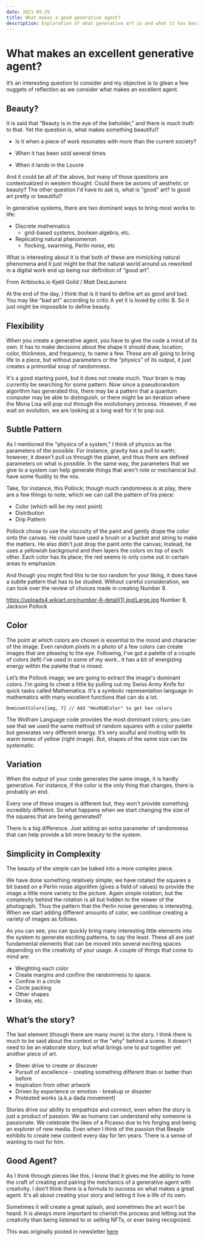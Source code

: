 ```yaml
---
date: 2021-05-29
title: What makes a good generative agent?
description: Exploration of what generative art is and what it has become. 
---
```



# What makes an excellent generative agent?
It’s an interesting question to consider and my objective is to glean a few nuggets of reflection as we consider what makes an excellent agent.

## Beauty?
It is said that “Beauty is in the eye of the beholder,” and there is much truth to that. Yet the question is, what makes something beautiful?

* Is it when a piece of work resonates with more than the current society?

* When it has been sold several times

* When it lands in the Louvre

And it could be all of the above, but many of those questions are contextualized in western thought. Could there be axioms of aesthetic or beauty? The other question I'd have to ask is, what is "good" art? Is good art pretty or beautiful?

In generative systems, there are two dominant ways to bring most works to life:

* Discrete mathematics
    * grid-based systems, boolean algebra, etc.
* Replicating natural phenomenon
    * flocking, swarming, Perlin noise, etc

What is interesting about it is that both of these are mimicking natural phenomena and it just might be that the natural world around us reworked in a digital work end up being our definition of “good art”.


From Artblocks.io Kjetil Golid / Matt DesLauriers

At the end of the day, I think that is it hard to define art as good and bad. You may like “bad art” according to critic A yet it is loved by critic B. So it just might be impossible to define beauty.

## Flexibility

When you create a generative agent, you have to give the code a mind of its own. It has to make decisions about the shape it should draw, location, color, thickness, and frequency, to name a few. These are all going to bring life to a piece, but without parameters or the “physics” of its output, it just creates a primordial soup of randomness.


It's a good starting point, but it does not create much. Your brain is may currently be searching for some pattern. Now since a pseudorandom algorithm has generated this, there may be a pattern that a quantum computer may be able to distinguish, or there might be an iteration where the Mona Lisa will pop out through the evolutionary process. However, if we wait on evolution, we are looking at a long wait for it to pop out.

## Subtle Pattern

As I mentioned the "physics of a system," I think of physics as the parameters of the possible. For instance, gravity has a pull to earth; however, it doesn't pull us through the planet, and thus there are defined parameters on what is possible. In the same way, the parameters that we give to a system can help generate things that aren't rote or mechanical but have some fluidity to the mix.

Take, for instance, this Pollock; though much randomness is at play, there are a few things to note, which we can call the pattern of his piece:

* Color (which will be my next point)
* Distribution
* Drip Pattern

Pollock chose to use the viscosity of the paint and gently drape the color onto the canvas. He could have used a brush or a bucket and string to make the matters. He also didn't just drop the paint onto the canvas; instead, he uses a yellowish background and then layers the colors on top of each other. Each color has its place; the red seems to only come out in certain areas to emphasize.

And though you might find this to be too random for your liking, it does have a subtle pattern that has to be studied. Without careful consideration, we can look over the review of choices made in creating Number 8.

https://uploads4.wikiart.org/number-8-detail(1).jpg!Large.jpg
Number 8, Jackson Pollock

## Color
The point at which colors are chosen is essential to the mood and character of the image. Even random pixels in a photo of a few colors can create images that are pleasing to the eye. Following, I've got a palette of a couple of colors (left) I've used in some of my work.. it has a bit of energizing energy within the palette that is mixed.


Let’s the Pollock image; we are going to extract the image's dominant colors. I'm going to cheat a little by pulling out my Swiss Army Knife for quick tasks called Mathematica. It's a symbolic representation language in mathematics with many excellent functions that can do a lot.

```
DominantColors[img, 7] // Add "HexRGBColor" to get hex colors 
```

The Wolfram Language code provides the most dominant colors; you can see that we used the same method of random squares with a color palette but generates very different energy. It’s very soulful and inviting with its warm tones of yellow (right image). But, shapes of the same size can be systematic.

## Variation
When the output of your code generates the same image, it is hardly generative. For instance, if the color is the only thing that changes, there is probably an end.


Every one of these images is different but, they won't provide something incredibly different. So what happens when we start changing the size of the squares that are being generated?


There is a big difference. Just adding an extra parameter of randomness that can help provide a bit more beauty to the system.

## Simplicity in Complexity
The beauty of the simple can be baked into a more complex piece.


We have done something relatively simple; we have rotated the squares a bit based on a Perlin noise algorithm (gives a field of values) to provide the image a little more variety to the picture. Again simple rotation, but the complexity behind the rotation is all but hidden to the viewer of the photograph. Thus the pattern that the Perlin noise generates is interesting. When we start adding different amounts of color, we continue creating a variety of images as follows.


As you can see, you can quickly bring many interesting little elements into the system to generate exciting patterns, to say the least. These all are just fundamental elements that can be moved into several exciting spaces depending on the creativity of your usage. A couple of things that come to mind are:

* Weighting each color
* Create margins and confine the randomness to space.
* Confine in a circle
* Circle packing
* Other shapes
* Stroke, etc.


## What’s the story?
The last element (though there are many more) is the story. I think there is much to be said about the context or the "why" behind a scene. It doesn't need to be an elaborate story, but what brings one to put together yet another piece of art.

* Sheer drive to create or discover
* Pursuit of excellence - creating something different than or better than before
* Inspiration from other artwork
* Driven by experience or emotion - breakup or disaster
* Protested works (a.k.a dada movement)

Stories drive our ability to empathize and connect, even when the story is just a product of passion. We as humans can understand why someone is passionate. We celebrate the likes of a Picasso due to his forging and being an explorer of new media. Even when I think of the passion that Beeple exhibits to create new content every day for ten years. There is a sense of wanting to root for him.

## Good Agent?
As I think through pieces like this, I know that it gives me the ability to hone the craft of creating and pairing the mechanics of a generative agent with creativity. I don't think there is a formula to success on what makes a great agent. It's all about creating your story and letting it live a life of its own.

Sometimes it will create a great splash, and sometimes the art won't be heard. It is always more important to cherish the process and letting out the creativity than being listened to or selling NFTs, or ever being recognized.

This was originally posted in newsletter [here](https://generative.substack.com/p/what-makes-a-good-generative-agent)